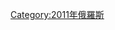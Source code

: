 {{Portal|俄羅斯}}
{{Year by category
|m=2
|c=0
|d=1
|y=1
|cat=俄羅斯災難
|sortkey=Russia
|parent=俄羅斯各年災難
|subcat=2011年各国灾难
}}

[[Category:2011年俄羅斯|Category:2011年俄羅斯]]